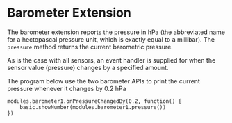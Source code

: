 # Barometer Extension

The barometer extension reports the pressure in hPa 
(the abbreviated name for a hectopascal pressure unit,
which is exactly equal to a millibar).
The `pressure` method returns the current barometric pressure.

As is the case with all sensors, an event handler is supplied for when
the sensor value (pressure) changes by a specified amount.

The program below use the two barometer APIs to print
the current pressure whenever it changes by 0.2 hPa


```blocks
modules.barometer1.onPressureChangedBy(0.2, function() {
    basic.showNumber(modules.barometer1.pressure())
})
```
